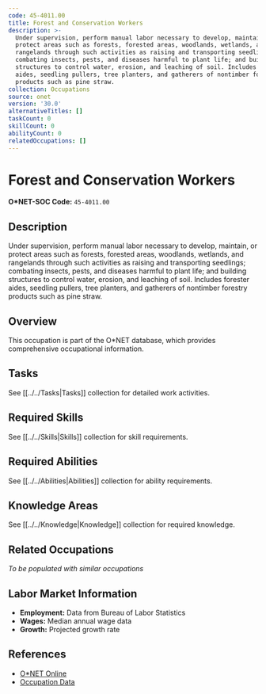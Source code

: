 ```yaml
---
code: 45-4011.00
title: Forest and Conservation Workers
description: >-
  Under supervision, perform manual labor necessary to develop, maintain, or
  protect areas such as forests, forested areas, woodlands, wetlands, and
  rangelands through such activities as raising and transporting seedlings;
  combating insects, pests, and diseases harmful to plant life; and building
  structures to control water, erosion, and leaching of soil. Includes forester
  aides, seedling pullers, tree planters, and gatherers of nontimber forestry
  products such as pine straw.
collection: Occupations
source: onet
version: '30.0'
alternativeTitles: []
taskCount: 0
skillCount: 0
abilityCount: 0
relatedOccupations: []
---
```

# Forest and Conservation Workers

**O*NET-SOC Code:** `45-4011.00`

## Description

Under supervision, perform manual labor necessary to develop, maintain, or protect areas such as forests, forested areas, woodlands, wetlands, and rangelands through such activities as raising and transporting seedlings; combating insects, pests, and diseases harmful to plant life; and building structures to control water, erosion, and leaching of soil. Includes forester aides, seedling pullers, tree planters, and gatherers of nontimber forestry products such as pine straw.

## Overview

This occupation is part of the O*NET database, which provides comprehensive occupational information.

## Tasks

See [[../../Tasks|Tasks]] collection for detailed work activities.

## Required Skills

See [[../../Skills|Skills]] collection for skill requirements.

## Required Abilities

See [[../../Abilities|Abilities]] collection for ability requirements.

## Knowledge Areas

See [[../../Knowledge|Knowledge]] collection for required knowledge.

## Related Occupations

*To be populated with similar occupations*

## Labor Market Information

- **Employment:** Data from Bureau of Labor Statistics
- **Wages:** Median annual wage data
- **Growth:** Projected growth rate

## References

- [O*NET Online](https://www.onetonline.org/link/summary/45-4011.00)
- [Occupation Data](https://www.onetcenter.org/)
